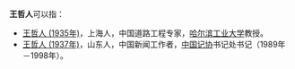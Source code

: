 '''王哲人'''可以指：

*[[王哲人_(1935年)|王哲人 (1935年)]]，上海人，中国道路工程专家，[[哈尔滨工业大学|哈尔滨工业大学]]教授。
*[[王哲人_(1937年)|王哲人 (1937年)]]，山东人，中国新闻工作者，[[中国记协|中国记协]]书记处书记（1989年－1998年）。

{{消歧义|Zhe|cat=三字王姓人名消歧义}}